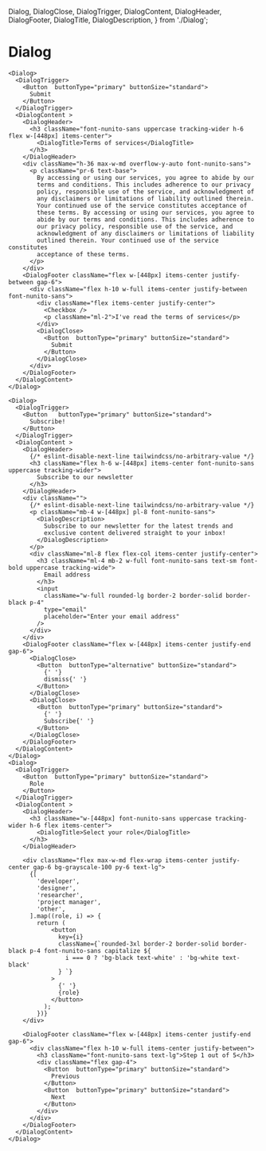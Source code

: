 
  Dialog,
  DialogClose,
  DialogTrigger,
  DialogContent,
  DialogHeader,
  DialogFooter,
  DialogTitle,
  DialogDescription,
} from './Dialog';

# Dialog

<Meta of={DialogStories} />

<Description of={DialogStories} />
  <div className='flex gap-4'>
    <Dialog>
      <DialogTrigger>
        <Button  buttonType="primary" buttonSize="standard">
          Empty
        </Button>
      </DialogTrigger>
      <DialogContent>
        <DialogHeader>
          <DialogTitle>
            <div className="h-8 w-96 bg-white uppercase" />
          </DialogTitle>
        </DialogHeader>
        <div className="h-36 w-96 bg-grayscale-100"></div>
        <div className="h-8 w-96 bg-white"></div>
      </DialogContent>
    </Dialog>

    <Dialog>
      <DialogTrigger>
        <Button  buttonType="primary" buttonSize="standard">
          Submit
        </Button>
      </DialogTrigger>
      <DialogContent >
        <DialogHeader>
          <h3 className="font-nunito-sans uppercase tracking-wider h-6 flex w-[448px] items-center">
            <DialogTitle>Terms of services</DialogTitle>
          </h3>
        </DialogHeader>
        <div className="h-36 max-w-md overflow-y-auto font-nunito-sans">
          <p className="pr-6 text-base">
            By accessing or using our services, you agree to abide by our
            terms and conditions. This includes adherence to our privacy
            policy, responsible use of the service, and acknowledgment of
            any disclaimers or limitations of liability outlined therein.
            Your continued use of the service constitutes acceptance of
            these terms. By accessing or using our services, you agree to
            abide by our terms and conditions. This includes adherence to
            our privacy policy, responsible use of the service, and
            acknowledgment of any disclaimers or limitations of liability
            outlined therein. Your continued use of the service constitutes
            acceptance of these terms.
          </p>
        </div>
        <DialogFooter className="flex w-[448px] items-center justify-between gap-6">
          <div className="flex h-10 w-full items-center justify-between font-nunito-sans">
            <div className="flex items-center justify-center">
              <Checkbox />
              <p className="ml-2">I've read the terms of services</p>
            </div>
            <DialogClose>
              <Button  buttonType="primary" buttonSize="standard">
                Submit
              </Button>
            </DialogClose>
          </div>
        </DialogFooter>
      </DialogContent>
    </Dialog>

    <Dialog>
      <DialogTrigger>
        <Button   buttonType="primary" buttonSize="standard">
          Subscribe!
        </Button>
      </DialogTrigger>
      <DialogContent >
        <DialogHeader>
          {/* eslint-disable-next-line tailwindcss/no-arbitrary-value */}
          <h3 className="flex h-6 w-[448px] items-center font-nunito-sans uppercase tracking-wider">
            Subscribe to our newsletter
          </h3>
        </DialogHeader>
        <div className="">
          {/* eslint-disable-next-line tailwindcss/no-arbitrary-value */}
          <p className="mb-4 w-[448px] pl-8 font-nunito-sans">
            <DialogDescription>
              Subscribe to our newsletter for the latest trends and
              exclusive content delivered straight to your inbox!
            </DialogDescription>
          </p>
          <div className="ml-8 flex flex-col items-center justify-center">
            <h3 className="ml-4 mb-2 w-full font-nunito-sans text-sm font-bold uppercase tracking-wide">
              Email address
            </h3>
            <input
              className="w-full rounded-lg border-2 border-solid border-black p-4"
              type="email"
              placeholder="Enter your email address"
            />
          </div>
        </div>
        <DialogFooter className="flex w-[448px] items-center justify-end gap-6">
          <DialogClose>
            <Button  buttonType="alternative" buttonSize="standard">
              {' '}
              dismiss{' '}
            </Button>
          </DialogClose>
          <DialogClose>
            <Button  buttonType="primary" buttonSize="standard">
              {' '}
              Subscribe{' '}
            </Button>
          </DialogClose>
        </DialogFooter>
      </DialogContent>
    </Dialog>    
    <Dialog>
      <DialogTrigger>
        <Button  buttonType="primary" buttonSize="standard">
          Role
        </Button>
      </DialogTrigger>
      <DialogContent >
        <DialogHeader>
          <h3 className="w-[448px] font-nunito-sans uppercase tracking-wider h-6 flex items-center">
            <DialogTitle>Select your role</DialogTitle>
          </h3>
        </DialogHeader>

        <div className="flex max-w-md flex-wrap items-center justify-center gap-6 bg-grayscale-100 py-6 text-lg">
          {[
            'developer',
            'designer',
            'researcher',
            'project manager',
            'other',
          ].map((role, i) => {
            return (
                <button
                  key={i}
                  className={`rounded-3xl border-2 border-solid border-black p-4 font-nunito-sans capitalize ${
                    i === 0 ? 'bg-black text-white' : 'bg-white text-black'
                  } `}
                >
                  {' '}
                  {role}
                </button>
              );
            })}
        </div>

        <DialogFooter className="flex w-[448px] items-center justify-end gap-6">
          <div className="flex h-10 w-full items-center justify-between">
            <h3 className="font-nunito-sans text-lg">Step 1 out of 5</h3>
            <div className="flex gap-4">
              <Button  buttonType="primary" buttonSize="standard">
                Previous
              </Button>
              <Button  buttonType="primary" buttonSize="standard">
                Next
              </Button>
            </div>
          </div>
        </DialogFooter>
      </DialogContent>
    </Dialog>        
  </div>
<Stories />
